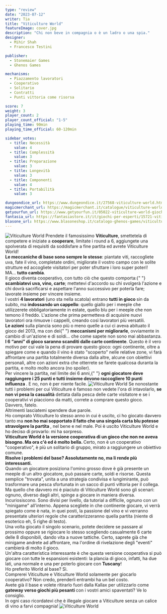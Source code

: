 ```yaml
---
type: "review"
date: "2023-07-12"
writer: Tia
title: "Viticulture World"
featureImage: cover.jpg
description: "Chi non beve in compagnia o è un ladro o una spia."
designer:
  - Mihir Shah
  - Francesco Testini

publisher:
  - Stonemaier Games
  - Ghenos Games

mechanisms:
  - Piazzamento lavoratori
  - Cooperativo
  - Solitario
  - Contratti
  - Punti vittoria come risorsa

score: 7
weight: 3
player_count: 2
player_count_official: "1-5"
playing_time: 90min
playing_time_official: 60-120min

sidebar_votes:
  - title: Necessità
    value: 4
  - title: Complessità
    value: 3
  - title: Preparazione
    value: 3
  - title: Longevità
    value: 3
  - title: Componenti
    value: 4
  - title: Portabilità
    value: 3

dungeondice_url: https://www.dungeondice.it/27568-viticulture-world.html
magicmerchant_url: https://magicmerchant.it/catalogue/viticulture-world-61024/
getyourfun_url: https://www.getyourfun.it/05022-viticulture-world-giochi-gestionali.html
fantasia_url: https://fantasiastore.it/it/giochi-per-esperti/15721-viticulture-world-espansione.html
blasone_url: https://www.blasoneshop.it/catalogo-ghenos-games/viticulture-esp-world-74-2193
---
```


<OriginalReviewLink slug="viticulture" />

<img src="./game1.jpg" alt="Viticulture World" />

<Panoramic>
  Prendete il famosissimo <strong>Viticulture</strong>, smettetela di competere
  e iniziate a <strong>cooperare</strong>, limitate i round a 6, aggiungete una
  spolverata di requisiti da soddisfare a fine partita ed avrete Viticulture
  World!
  <br />
  <strong>Le meccaniche di base sono sempre le stesse</strong>: piantate viti,
  raccogliete uva, fate il vino, completate ordini, migliorate il vostro campo
  con le solite strutture ed accogliete visitatori per poter sfruttare i loro
  super poteri! <br />
  MA… <strong>tutto cambia</strong>. <br />
  Il gioco diventa cooperativo, con tutto ciò che questo comporta:{" "}
  <strong>scambiatevi uva, vino, carte</strong>; mettetevi d'accordo su chi
  svolgerà l'azione e chi dovrà sacrificarsi e aspettare l'anno successivo per
  poterla fare; lavorate insieme per vincere insieme.
  <br />I vostri <strong>4 lavoratori</strong> (uno sta nella scatola) entrano <strong>
    tutti in gioco
  </strong> sin da subito, ma <strong>indossando un cappello</strong>: quello giallo
  per i meeple che utilizzerete obbligatoriamente in estate, quello blu per i meeple
  che non temono il freddo. L'azione che prima permetteva di acquisire nuovi lavoratori
  ora rimuove i cappelli, creando così lavoratori più versatili. <br />
  <strong>Le azioni</strong> sulla plancia sono più o meno quelle a cui ci aveva
  abituato il gioco del 2013, ma con dei{" "}
  <strong>meccanismi per migliorarle</strong>, ovviamente in cambio di un'azione
  e di soldi… che come sapete non sono mai abbastanza. <br />
  <strong>I 6 “anni” di gioco saranno scanditi dalle carte continente</strong>. Questo
  è il vero motivo per cui vale la pena di provare questo gioco: ogni continente,
  oltre a spiegare come e quando il vino è stato "scoperto" nelle relative zone,
  vi farà affrontare una partita totalmente diversa dalla altre, alcune con obiettivi
  personali, altre con azioni extra che otterrete se farete qualcosa duranta la partita,
  e molto molto ancora (no spoiler). <br />
  Per vincere la partita, nel limite dei 6 anni,{" "}
  <strong>
    ogni giocatore deve raggiungere i 25 punti e tutti insieme devono
    raccogliere 10 punti influenza
  </strong>
  . E no, non è per niente facile.
</Panoramic>

<img src="./game2.jpg" alt="Viticulture World" />

<Feedback>
  Se nonostante tutti i problemi per cui Viticulture è famoso non vedete l'ora
  di intavolarlo, <strong>se non vi pesa la casualità</strong> dettata dalla
  pesca delle carte visitatore e se i cooperativi vi piacciono da matti, correte
  a comprare questo gioco. Davvero, fatelo. <br />
  Altrimenti lasciatemi spendere due parole.
  <br />
  Ho comprato Viticulture lo stesso anno in cui è uscito, ci ho giocato davvero tanto
  ma <strong>
    non ho mai sopportato il fatto che una singola carta blu potesse stravolgere
    la partita
  </strong>, nel bene e nel male. Poi è uscito Viticulture World e ho deciso di provarlo:
  mi ha sorpreso.
  <br />
  <strong>
    Viticulture World è la versione cooperativa di un gioco che non ne aveva
    bisogno. Ma ora c'è ed è molto bella.
  </strong> Certo, non è un cooperativo "cooperativo", è più un solitario di gruppo,
  mirato a raggiungere un obiettivo comune. <br />
  <strong>
    Risolve i problemi del base? Assolutamente no, ma li rende più interessanti.
  </strong>
  <br />
  Quando un giocatore posiziona l'omino grosso dove è già presente un meeple di
  un altro giocatore, può passare carte, soldi e risorse. Questa semplice
  "trovata", unita a una strategia condivisa e lungimirante, può trasformare una
  pesca sfortunata in un sacco di punti vittoria per il collega. <br />
  Ma quello che davvero mi è piaciuto di Viticulture World sono gli scenari: ognuno,
  diverso dagli altri, spinge a giocare in maniera diversa. Incuriosiscono. Sono
  divisi per livello, da tutorial a difficile, ognuno con un "minigame" all'interno.
  Appena scegliete in che continente giocare, vi verrà spiegato come è nata, in quei
  posti, la passione del vino e vi verranno presentate ulteriori regole che caratterizzeranno
  quella partita (niente di esoterico eh, 5 righe di testo).
  <br />
  Una volta giocato il singolo scenario, potete decidere se passare al prossimo oppure
  se rigiocare lo stesso scegliendo casualmente 6 carte delle 8 disponibili, dando
  vita a nuove tattiche. Certo, saprete già che minigame andrete ad affrontare, ma
  l'ordine di rivelazione degli "eventi" cambierà di molto il gioco.
  <br />
  Un'altra caratteristica interessante è che questa versione cooperativa si può giocare
  con tutte le espansioni esistenti: la plancia di gioco, infatti, ha due lati, una
  normale e una per poterlo giocare con <strong>Tuscany</strong>! <br />
  Ho preferito World al base? Sì. <br />
  Comprerei Viticulture e Viticulture World solamente per giocarlo cooperativo? Non
  credo, prenderli entrambi ha un bel costo.
  <br />
  Avete già il base e volete ritirarlo fuori dalla Kallax per utilizzarlo come <strong>
    gateway verso giochi più pesanti
  </strong> con i vostri amici spaventati? Ve lo consiglio. <br />
  In ogni caso ricordatevi che è illegale giocare a Viticulture senza un calice
  di vino a farvi compagnia!
</Feedback>

<img src="./game3.jpg" alt="Viticulture World" />
